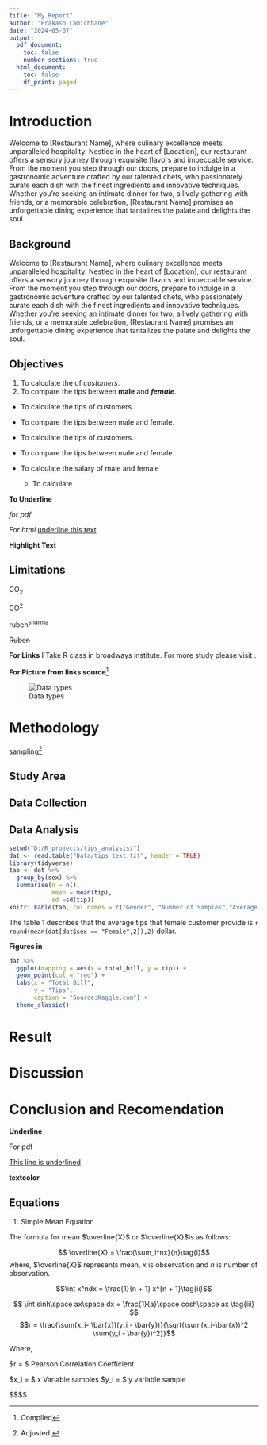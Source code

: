 ```yaml
---
title: "My Report"
author: "Prakash Lamichhane"
date: "2024-05-07"
output:
  pdf_document:
    toc: false
    number_sections: true
  html_document:
    toc: false
    df_print: paged
---
```


\newpage

\tableofcontents

\newpage

\listoftables

\newpage

\listoffigures

\newpage

# Introduction

Welcome to [Restaurant Name], where culinary excellence meets unparalleled hospitality. Nestled in the heart of [Location], our restaurant offers a sensory journey through exquisite flavors and impeccable service. From the moment you step through our doors, prepare to indulge in a gastronomic adventure crafted by our talented chefs, who passionately curate each dish with the finest ingredients and innovative techniques. Whether you're seeking an intimate dinner for two, a lively gathering with friends, or a memorable celebration, [Restaurant Name] promises an unforgettable dining experience that tantalizes the palate and delights the soul.

## Background

Welcome to [Restaurant Name], where culinary excellence meets unparalleled hospitality. Nestled in the heart of [Location], our restaurant offers a sensory journey through exquisite flavors and impeccable service. From the moment you step through our doors, prepare to indulge in a gastronomic adventure crafted by our talented chefs, who passionately curate each dish with the finest ingredients and innovative techniques. Whether you're seeking an intimate dinner for two, a lively gathering with friends, or a memorable celebration, [Restaurant Name] promises an unforgettable dining experience that tantalizes the palate and delights the soul.

## Objectives

1.  To calculate the of *customers*.
2.  To compare the tips between **male** and ***female***.

-   To calculate the tips of customers.

-   To compare the tips between male and female.

-   To calculate the tips of customers.

-   To compare the tips between male and female.

-   To calculate the salary of male and female

    -   To calculate

\newpage

**To Underline**

*for pdf* \text{\underline{This sentence is underlined}}

*For html* [underline this text]{style="text-decoration:underline"}

**Highlight Text**

\textcolor{blue}{high}

## Limitations

CO~2~

CO^2^

ruben^sharma^

~~Ruben~~

**For Links** I Take R class in broadways institute. For more study please visit [\textcolor{blue}{here}](https://broadwayinfosys.com/).

**For Picture from links source**[^1]

[^1]: Compiled

<!-- ![R Markdown image](https://www.dataquest.io/wp-content/uploads/2020/06/r-markdown-1536x976.jpg) -->

\newpage

![Data types](images/data_types.jpeg)

# Methodology
sampling[^2]

[^2]: Adjusted
\newpage

## Study Area

\newpage

## Data Collection

\newpage

## Data Analysis

```r
setwd("D:/R_projects/tips_analysis/")
dat <- read.table("Data/tips_text.txt", header = TRUE)
library(tidyverse)
tab <- dat %>%
  group_by(sex) %>%
  summarise(n = n(),
            mean = mean(tip),
            sd =sd(tip))
knitr::kable(tab, col.names = c("Gender", "Number of Samples","Average tips","Standard Deviation"),digits = 2, align = "c", caption = "The summary of tips given by male and female customers")

```

The table 1 describes that the average tips that female customer provide is `r round(mean(dat[dat$sex == "Female",2]),2)` dollar.

**Figures in**

```r
dat %>%
  ggplot(mapping = aes(x = total_bill, y = tip)) +
  geom_point(col = "red") +
  labs(x = "Total Bill",
       y = "Tips",
       caption = "Source:Kaggle.com") +
  theme_classic()
```

\newpage

# Result

\newpage

# Discussion

\newpage

# Conclusion and Recomendation

**Underline**

For pdf

\text{\underline{This sentence is underlined.}}

<u> This line is underlined </u>

**textcolor**

\textcolor{green}{The tree is green in color.}


## Equations 

1. Simple Mean Equation

The formula for mean $\overline{X}$ or $\overline{X}$is as follows:

$$ \overline{X}  = \frac{\sum_i^nx}{n}\tag{i}$$
where, $\overline{X}$ represents mean, $x$ is observation and $n$ is number of observation.


$$\int x^ndx = \frac{1}{n + 1} x^{n + 1}\tag{ii}$$

$$ \int sinh\space ax\space dx = \frac{1}{a}\space cosh\space ax \tag{iii} $$
$$r = \frac{\sum(x_i- \bar{x})(y_i - \bar{y})}{\sqrt{\sum(x_i-\bar{x})^2 \sum(y_i - \bar{y})^2}}$$

Where,

$r = $ Pearson Correlation Coefficient

$x_i = $ x Variable samples           $y_i = $ y variable sample


$$$$


